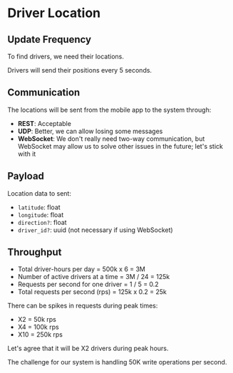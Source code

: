 # Driver Location

## Update Frequency

To find drivers, we need their locations.

Drivers will send their positions every 5 seconds.


## Communication

The locations will be sent from the mobile app to the system through:
- **REST**: Acceptable
- **UDP**: Better, we can allow losing some messages
- **WebSocket**: We don't really need two-way communication, but WebSocket may allow us to solve other issues in the future; let's stick with it


## Payload

Location data to sent:
- `latitude`: float
- `longitude`: float
- `direction?`: float
- `driver_id?`: uuid (not necessary if using WebSocket)


## Throughput

- Total driver-hours per day = 500k x 6 = 3M
- Number of active drivers at a time = 3M / 24 = 125k
- Requests per second for one driver = 1 / 5 = 0.2
- Total requests per second (rps) = 125k x 0.2 = 25k

There can be spikes in requests during peak times:
- X2 = 50k rps
- X4 = 100k rps
- X10 = 250k rps

Let's agree that it will be X2 drivers during peak hours.

The challenge for our system is handling 50K write operations per second.